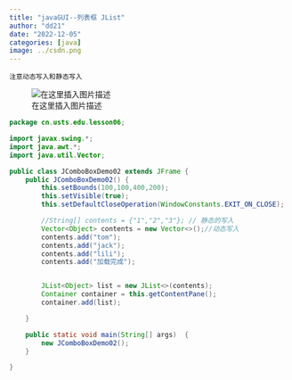 ```yaml
---
title: "javaGUI--列表框 JList"
author: "dd21"
date: "2022-12-05" 
categories: [java]
image: ../csdn.png
---
```



`注意动态写入和静态写入`

![在这里插入图片描述](https://img-blog.csdnimg.cn/f2219d68d98b4d199ccd4b4e4e871d6a.png)

```java
package cn.usts.edu.lesson06;

import javax.swing.*;
import java.awt.*;
import java.util.Vector;

public class JComboBoxDemo02 extends JFrame {
    public JComboBoxDemo02() {
        this.setBounds(100,100,400,200);
        this.setVisible(true);
        this.setDefaultCloseOperation(WindowConstants.EXIT_ON_CLOSE);

        //String[] contents = {"1","2","3"}; // 静态的写入
        Vector<Object> contents = new Vector<>();//动态写入
        contents.add("tom");
        contents.add("jack");
        contents.add("lili");
        contents.add("加载完成");


        JList<Object> list = new JList<>(contents);
        Container container = this.getContentPane();
        container.add(list);

    }

    public static void main(String[] args)  {
        new JComboBoxDemo02();
    }

}


```

